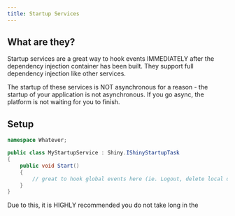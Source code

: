 ```yaml
---
title: Startup Services
---
```



## What are they?
Startup services are a great way to hook events IMMEDIATELY after the dependency injection container has been built.  They support full dependency injection like other services.

The startup of these services is NOT asynchronous for a reason - the startup of your application is not asynchronous.  If you go async, the platform is not waiting for you to finish.



## Setup

```csharp
namespace Whatever;

public class MyStartupService : Shiny.IShinyStartupTask
{
    public void Start()
    {
        // great to hook global events here (ie. Logout, delete local database?)
    }
}
```


<Aside type="danger">
Due to this, it is HIGHLY recommended you do not take long in the 
</Aside>